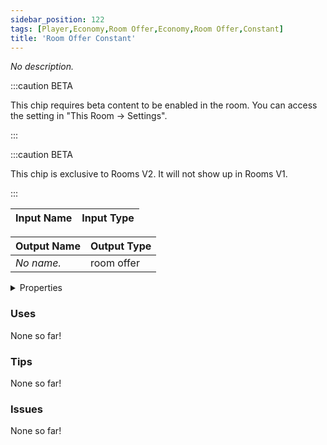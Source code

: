 ```yaml
---
sidebar_position: 122
tags: [Player,Economy,Room Offer,Economy,Room Offer,Constant]
title: 'Room Offer Constant'
---
```


*No description.*

:::caution BETA

This chip requires beta content to be enabled in the room. You can access the setting in "This Room -> Settings".

:::

:::caution BETA

This chip is exclusive to Rooms V2. It will not show up in Rooms V1.

:::


<EsbSvg />

| Input Name | Input Type |
|-----------|-----------|

| Output Name | Output Type |
|-----------|-----------|
| *No name.* | room offer |


<details>
  <summary>Properties</summary>
  <div>
    <div>
    <table>
      <thead>
        <tr>
          <th>Is beta required?</th>
          <th>✅</th>
        </tr>
        <tr>
          <th>Is this chip a trolling risk?</th>
          <th>❌</th>
        </tr>
        <tr>
          <th>Is this chip a role assignment risk?</th>
          <th>❌</th>
        </tr>
        <tr>
          <th>Chip UUID</th>
          <th>1d129345-7897-4a9c-b364-6aaf35333164</th>
        </tr>
      </thead>
    </table>
    </div>
  </div>
</details>

### Uses

None so far!

### Tips

None so far!

### Issues

None so far!